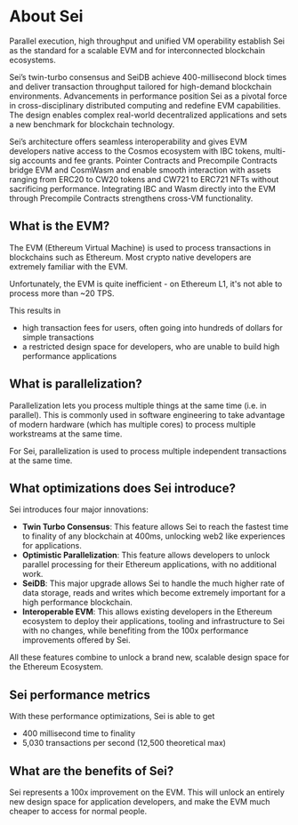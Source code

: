 
# About Sei

Parallel execution, high throughput and unified VM operability establish Sei as
the standard for a scalable EVM and for interconnected blockchain ecosystems.

Sei’s twin-turbo consensus and SeiDB achieve 400-millisecond block times and
deliver transaction throughput tailored for high-demand blockchain environments.
Advancements in performance position Sei as a pivotal force in
cross-disciplinary distributed computing and redefine EVM capabilities. The
design enables complex real-world decentralized applications and sets a new
benchmark for blockchain technology.

Sei’s architecture offers seamless interoperability and gives EVM developers
native access to the Cosmos ecosystem with IBC tokens, multi-sig accounts and
fee grants. Pointer Contracts and Precompile Contracts bridge EVM and CosmWasm
and enable smooth interaction with assets ranging from ERC20 to CW20 tokens and
CW721 to ERC721 NFTs without sacrificing performance. Integrating IBC and Wasm
directly into the EVM through Precompile Contracts strengthens cross-VM
functionality.

## What is the EVM?

The EVM (Ethereum Virtual Machine) is used to process transactions in
blockchains such as Ethereum. Most crypto native developers are extremely
familiar with the EVM.

Unfortunately, the EVM is quite inefficient - on Ethereum L1, it's not able to
process more than ~20 TPS.

This results in

- high transaction fees for users, often going into hundreds of dollars for
  simple transactions
- a restricted design space for developers, who are unable to build high
  performance applications

## What is parallelization?

Parallelization lets you process multiple things at the same time (i.e. in
parallel). This is commonly used in software engineering to take advantage of
modern hardware (which has multiple cores) to process multiple workstreams at
the same time.

For Sei, parallelization is used to process multiple independent transactions at
the same time.

## What optimizations does Sei introduce?

Sei introduces four major innovations:

- **Twin Turbo Consensus**: This feature allows Sei to reach the fastest time to
  finality of any blockchain at 400ms, unlocking web2 like experiences for
  applications.
- **Optimistic Parallelization**: This feature allows developers to unlock
  parallel processing for their Ethereum applications, with no additional work.
- **SeiDB**: This major upgrade allows Sei to handle the much higher rate of
  data storage, reads and writes which become extremely important for a high
  performance blockchain.
- **Interoperable EVM**: This allows existing developers in the Ethereum
  ecosystem to deploy their applications, tooling and infrastructure to Sei with
  no changes, while benefiting from the 100x performance improvements offered by
  Sei.

All these features combine to unlock a brand new, scalable design space for the
Ethereum Ecosystem.

## Sei performance metrics

With these performance optimizations, Sei is able to get

- 400 millisecond time to finality
- 5,030 transactions per second (12,500 theoretical max)

## What are the benefits of Sei?

Sei represents a 100x improvement on the EVM. This will unlock an entirely new
design space for application developers, and make the EVM much cheaper to access
for normal people.
